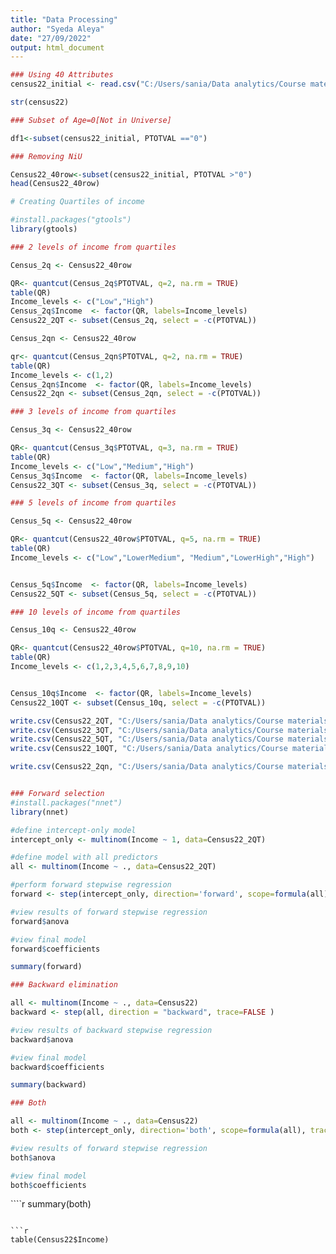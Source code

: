 ---
title: "Data Processing"
author: "Syeda Aleya"
date: "27/09/2022"
output: html_document
---

```{r}

### Using 40 Attributes
census22_initial <- read.csv("C:/Users/sania/Data analytics/Course materials 820/Latest census/Data collection/census22_initial.csv")


```

```{r}
str(census22)

```


```{r}
### Subset of Age=0[Not in Universe]

df1<-subset(census22_initial, PTOTVAL =="0")

```


```{r}


### Removing NiU

Census22_40row<-subset(census22_initial, PTOTVAL >"0")
head(Census22_40row)

```




```{r}
# Creating Quartiles of income

#install.packages("gtools")
library(gtools)

```

```{r}
### 2 levels of income from quartiles

Census_2q <- Census22_40row

QR<- quantcut(Census_2q$PTOTVAL, q=2, na.rm = TRUE)
table(QR)
Income_levels <- c("Low","High")
Census_2q$Income  <- factor(QR, labels=Income_levels)
Census22_2QT <- subset(Census_2q, select = -c(PTOTVAL))

```

```{r}

Census_2qn <- Census22_40row

qr<- quantcut(Census_2qn$PTOTVAL, q=2, na.rm = TRUE)
table(QR)
Income_levels <- c(1,2)
Census_2qn$Income  <- factor(QR, labels=Income_levels)
Census22_2qn <- subset(Census_2qn, select = -c(PTOTVAL))
```


```{r}

### 3 levels of income from quartiles

Census_3q <- Census22_40row

QR<- quantcut(Census_3q$PTOTVAL, q=3, na.rm = TRUE)
table(QR)
Income_levels <- c("Low","Medium","High")
Census_3q$Income  <- factor(QR, labels=Income_levels)
Census22_3QT <- subset(Census_3q, select = -c(PTOTVAL))
```

```{r}

### 5 levels of income from quartiles

Census_5q <- Census22_40row

QR<- quantcut(Census22_40row$PTOTVAL, q=5, na.rm = TRUE)
table(QR)
Income_levels <- c("Low","LowerMedium", "Medium","LowerHigh","High")


Census_5q$Income  <- factor(QR, labels=Income_levels)
Census22_5QT <- subset(Census_5q, select = -c(PTOTVAL))


```

```{r}
### 10 levels of income from quartiles

Census_10q <- Census22_40row

QR<- quantcut(Census22_40row$PTOTVAL, q=10, na.rm = TRUE)
table(QR)
Income_levels <- c(1,2,3,4,5,6,7,8,9,10)


Census_10q$Income  <- factor(QR, labels=Income_levels)
Census22_10QT <- subset(Census_10q, select = -c(PTOTVAL))

```

```{r}

write.csv(Census22_2QT, "C:/Users/sania/Data analytics/Course materials 820/Latest census/Initial Data analysis/Preparing Target Variable/Census22_2QT.csv")
write.csv(Census22_3QT, "C:/Users/sania/Data analytics/Course materials 820/Latest census/Initial Data analysis/Preparing Target Variable/Census22_3QT.csv")
write.csv(Census22_5QT, "C:/Users/sania/Data analytics/Course materials 820/Latest census/Initial Data analysis/Preparing Target Variable/Census22_5QT.csv")
write.csv(Census22_10QT, "C:/Users/sania/Data analytics/Course materials 820/Latest census/Initial Data analysis/Preparing Target Variable/Census22_10QT.csv")
```

```{r}

write.csv(Census22_2qn, "C:/Users/sania/Data analytics/Course materials 820/Latest census/Initial Data analysis/Preparing Target Variable/Census22_2qn.csv")
```


```{r}



```




```{r}

### Forward selection
#install.packages("nnet")
library(nnet)

#define intercept-only model
intercept_only <- multinom(Income ~ 1, data=Census22_2QT)

#define model with all predictors
all <- multinom(Income ~ ., data=Census22_2QT)

#perform forward stepwise regression
forward <- step(intercept_only, direction='forward', scope=formula(all), trace=0)

#view results of forward stepwise regression
forward$anova

#view final model
forward$coefficients
```

```{r}

summary(forward)

```


```{r}
### Backward elimination

all <- multinom(Income ~ ., data=Census22)
backward <- step(all, direction = "backward", trace=FALSE ) 

#view results of backward stepwise regression
backward$anova

#view final model
backward$coefficients
```


```{r}

summary(backward)
```


```{r}
### Both

all <- multinom(Income ~ ., data=Census22)
both <- step(intercept_only, direction='both', scope=formula(all), trace=0)

#view results of forward stepwise regression
both$anova

#view final model
both$coefficients

```


````{r}
summary(both)

```

```{r}
table(Census22$Income)

```


```{r}



```

